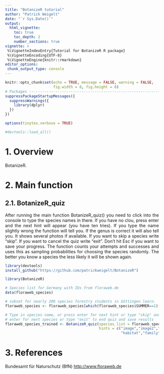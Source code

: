 ```yaml
---
title: "BotanizeR tutorial"
author: "Patrick Weigelt"
date: "`r Sys.Date()`"
output: 
  html_vignette:
    toc: true
    toc_depth: 2
    number_sections: true
vignette: >
 %\VignetteIndexEntry{Tutorial for BotanizeR R package}
 %\VignetteEncoding{UTF-8} 
 %\VignetteEngine{knitr::rmarkdown}
editor_options: 
 chunk_output_type: console
---
```


<style>
body {
text-align: justify}
</style>

```r

knitr::opts_chunk$set(echo = TRUE, message = FALSE, warning = FALSE,
                      fig.width = 8, fig.height = 8)
# Packages --------------------------------------------------------------------
suppressPackageStartupMessages({
  suppressWarnings({
    library(dplyr)
  })
})

options(tinytex.verbose = TRUE)

#devtools::load_all()
```


# 1. Overview

BotanizeR.

\newpage

# 2. Main function
## 2.1. BotanizeR_quiz
After running the main function BotanizeR_quiz() you need to click into the console to type the species names in there. If you have no clou, press enter and the next hint will appear (you have ten tries). If you type the name slightly wrong the function will tell you. If the genus is correct it will also tell you. It shows several photos if available. If you want to skip a species write "skip". If you want to cancel the quiz write "exit". Don't hit Esc if you want to save your progress. The function counts your attempts and successes and uses this as sampling probabilities for choosing the species randomly. The better you know a species the less likely it will be shown again.

```r
library(devtools)
install_github("https://github.com/patrickweigelt/BotanizeR")

library(BotanizeR)

# Species list for Germany with IDs from floraweb.de
data(floraweb_species)

# subset for nearly 200 species forestry students in Göttingen learn.
floraweb_species <- floraweb_species[which(floraweb_species$SUMMER==1),]

# Type in species name, or press enter for next hint or type "skip" and press 
# enter for next species or type "exit" to end quiz and save results
floraweb_species_trained <- BotanizeR_quiz(species_list = floraweb_species, 
                                           hints = c("image","image2","description","status",
                                                     "habitat","family","German name"))
```

# 3. References

Bundesamt für Naturschutz (BfN) [http://www.floraweb.de](http://www.floraweb.de)  



